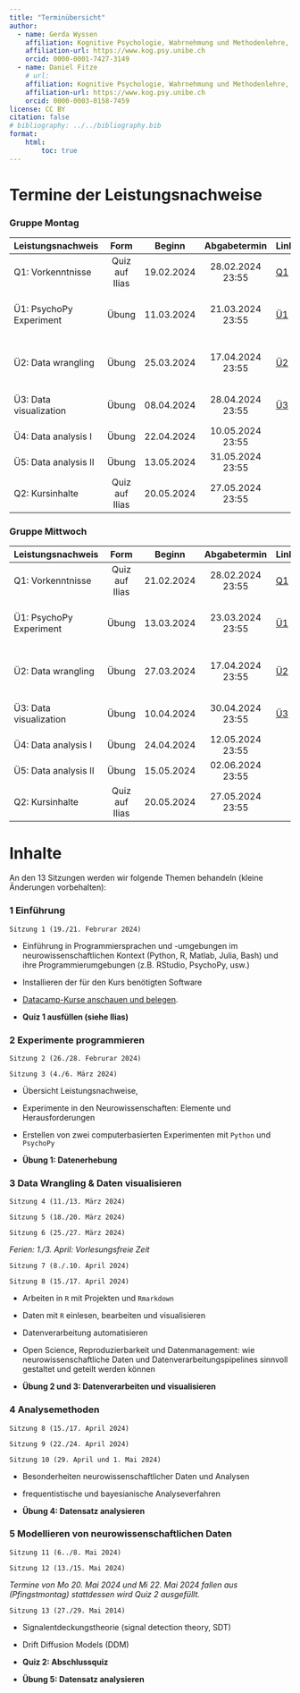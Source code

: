 ```yaml
---
title: "Terminübersicht"
author:
  - name: Gerda Wyssen
    affiliation: Kognitive Psychologie, Wahrnehmung und Methodenlehre, Universität Bern 
    affiliation-url: https://www.kog.psy.unibe.ch
    orcid: 0000-0001-7427-3149
  - name: Daniel Fitze
    # url: 
    affiliation: Kognitive Psychologie, Wahrnehmung und Methodenlehre, Universität Bern 
    affiliation-url: https://www.kog.psy.unibe.ch
    orcid: 0000-0003-0158-7459
license: CC BY
citation: false
# bibliography: ../../bibliography.bib
format:
    html:
        toc: true
---
```


# Termine der Leistungsnachweise


### Gruppe Montag

| Leistungsnachweis | Form |Beginn | Abgabetermin | Link | Inhalt |
|---------|:------:|:------:|:------:|:-------| :-------|
| Q1: Vorkenntnisse | Quiz auf Ilias | 19.02.2024 | 28.02.2024 23:55 | [Q1](https://kogpsy.github.io/neuroscicomplabFS24/pages/chapters/quiz_one.html) | Erheben der Vorkenntnisse |
| Ü1: PsychoPy Experiment | Übung | 11.03.2024 | 21.03.2024 23:55 |[Ü1](https://kogpsy.github.io/neuroscicomplabFS24/pages/chapters/uebung_1_experiment.html) | Datenerheben mit einem PsychoPy Experiment |
| Ü2: Data wrangling | Übung | 25.03.2024 | 17.04.2024 23:55 | [Ü2](https://kogpsy.github.io/neuroscicomplabFS24/pages/chapters/uebung_2_datawrangling.html) | Datensätze automatisiert einlesen und vorverarbeiten |
| Ü3: Data visualization | Übung | 08.04.2024 | 28.04.2024 23:55 | [Ü3](https://kogpsy.github.io/neuroscicomplabFS24/pages/chapters/uebung_3_plot.html) | Daten visualisieren: [Galerie](https://kogpsy.github.io/neuroscicomplabFS24/pages/chapters/gallery_mo.html) |
| Ü4: Data analysis I | Übung | 22.04.2024 | 10.05.2024 23:55 |  | |
| Ü5: Data analysis II | Übung | 13.05.2024 | 31.05.2024 23:55 |  | |
| Q2: Kursinhalte | Quiz auf Ilias | 20.05.2024 | 27.05.2024 23:55 | | |

### Gruppe Mittwoch

| Leistungsnachweis | Form |Beginn | Abgabetermin | Link | Inhalt |
|---------|:------:|:------:|:------:|:-------| :-------|
| Q1: Vorkenntnisse | Quiz auf Ilias | 21.02.2024 | 28.02.2024 23:55 | [Q1](https://kogpsy.github.io/neuroscicomplabFS24/pages/chapters/quiz_one.html) | Erheben der Vorkenntnisse |
| Ü1: PsychoPy Experiment | Übung | 13.03.2024 | 23.03.2024 23:55 |[Ü1](https://kogpsy.github.io/neuroscicomplabFS24/pages/chapters/uebung_1_experiment.html) | Datenerheben mit einem PsychoPy Experiment |
| Ü2: Data wrangling | Übung | 27.03.2024 | 17.04.2024 23:55 | [Ü2](https://kogpsy.github.io/neuroscicomplabFS24/pages/chapters/uebung_2_datawrangling.html) | Datensätze automatisiert einlesen und vorverarbeiten |
| Ü3: Data visualization | Übung | 10.04.2024 | 30.04.2024 23:55 | [Ü3](https://kogpsy.github.io/neuroscicomplabFS24/pages/chapters/uebung_3_plot.html) | Daten visualisieren: [Galerie](https://kogpsy.github.io/neuroscicomplabFS24/pages/chapters/gallery_mi.html) |
| Ü4: Data analysis I | Übung | 24.04.2024 | 12.05.2024 23:55 |  | |
| Ü5: Data analysis II | Übung | 15.05.2024 | 02.06.2024 23:55 | | |
| Q2: Kursinhalte | Quiz auf Ilias | 20.05.2024 | 27.05.2024 23:55 | | |


# Inhalte

An den 13 Sitzungen werden wir folgende Themen behandeln (kleine Änderungen vorbehalten):

### 1 Einführung

`Sitzung 1 (19./21. Februrar 2024)`

-   Einführung in Programmiersprachen und -umgebungen im neurowissenschaftlichen Kontext (Python, R, Matlab, Julia, Bash) und ihre Programmierumgebungen (z.B. RStudio, PsychoPy, usw.)

<!-- - *Hands-on: Sprachen vergleichen, Funktionen und Loops nutzen und schreiben, Verwendung LLMs, ChatGPT und RTutor.ai* -->

<!---   Verwendung von LLMs (z.B. ChatGPT) -->

-   Installieren der für den Kurs benötigten Software

-   [Datacamp-Kurse anschauen und belegen](https://kogpsy.github.io/neuroscicomplabFS24/pages/chapters/datacamp.html).

- __Quiz 1 ausfüllen (siehe Ilias)__

### 2 Experimente programmieren

`Sitzung 2 (26./28. Februrar 2024)`

`Sitzung 3 (4./6. März 2024)`

- Übersicht Leistungsnachweise, 

-   Experimente in den Neurowissenschaften: Elemente und Herausforderungen

-   Erstellen von zwei computerbasierten Experimenten mit `Python` und `PsychoPy`

-   __Übung 1: Datenerhebung__


### 3 Data Wrangling & Daten visualisieren

`Sitzung 4 (11./13. März 2024)`

`Sitzung 5 (18./20. März 2024)`

`Sitzung 6 (25./27. März 2024)`

*Ferien: 1./3. April: Vorlesungsfreie Zeit*

`Sitzung 7 (8./.10. April 2024)`

`Sitzung 8 (15./17. April 2024)`

- Arbeiten in `R` mit Projekten und `Rmarkdown`

- Daten mit `R` einlesen, bearbeiten und visualisieren

- Datenverarbeitung automatisieren

- Open Science, Reproduzierbarkeit und Datenmanagement: wie neurowissenschaftliche Daten und Datenverarbeitungspipelines sinnvoll gestaltet und geteilt werden können

- __Übung 2 und 3: Datenverarbeiten und visualisieren__


### 4 Analysemethoden 

`Sitzung 8 (15./17. April 2024)`

`Sitzung 9 (22./24. April 2024)`

`Sitzung 10 (29. April und 1. Mai 2024)`

- Besonderheiten neurowissenschaftlicher Daten und Analysen

- frequentistische und bayesianische Analyseverfahren

- __Übung 4: Datensatz analysieren__


### 5 Modellieren von neurowissenschaftlichen Daten

`Sitzung 11 (6../8. Mai 2024)`

`Sitzung 12 (13./15. Mai 2024)`

*Termine von Mo 20. Mai 2024 und Mi 22. Mai 2024  fallen aus (Pfingstmontag) stattdessen wird Quiz 2 ausgefüllt.*

`Sitzung 13 (27./29. Mai 2014)`

- Signalentdeckungstheorie (signal detection theory, SDT)

- Drift Diffusion Models (DDM)

- __Quiz 2: Abschlussquiz__

- __Übung 5: Datensatz analysieren__


